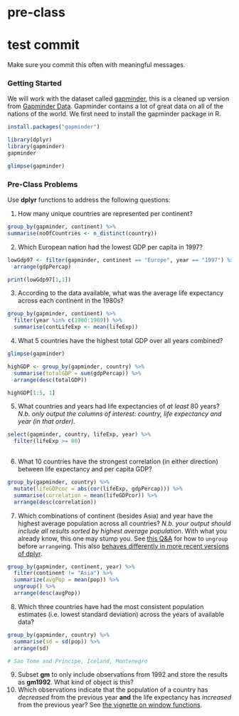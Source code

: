 # pre-class

# test commit

Make sure you commit this often with meaningful messages. 


### Getting Started


We will work with the dataset called [gapminder](https://github.com/jennybc/gapminder), this is a cleaned up version from [Gapminder Data](http://www.gapminder.org/data/). Gapminder contains a lot of great data on all of the nations of the world. We first need to install the gapminder package in R. 

```r
install.packages("gapminder")
```

```r
library(dplyr)
library(gapminder)
gapminder

glimpse(gapminder)
```



### Pre-Class Problems

Use **dplyr** functions to address the following questions:

1. How many unique countries are represented per continent?
```r
group_by(gapminder, continent) %>%
summarise(noOfCountries <- n_distinct(country))
```

2. Which European nation had the lowest GDP per capita in 1997? 

```r
lowGdp97 <- filter(gapminder, continent == "Europe", year == "1997") %>%
  arrange(gdpPercap)

print(lowGdp97[1,1])
```

3. According to the data available, what was the average life expectancy across each continent in the 1980s?

```r
group_by(gapminder, continent) %>%
  filter(year %in% c(1980:1989)) %>%
  summarise(contLifeExp <- mean(lifeExp))

```

4. What 5 countries have the highest total GDP over all years combined?
```r
glimpse(gapminder)

highGDP <- group_by(gapminder, country) %>%
  summarise(totalGDP = sum(gdpPercap)) %>%
  arrange(desc(totalGDP))

highGDP[1:5, 1]
```

5. What countries and years had life expectancies of _at least_ 80 years? _N.b. only output the columns of interest: country, life expectancy and year (in that order)._

```r
select(gapminder, country, lifeExp, year) %>%
  filter(lifeExp >= 80)
  
```

6. What 10 countries have the strongest correlation (in either direction) between life expectancy and per capita GDP?
```r
group_by(gapminder, country) %>%
  mutate(lifeGDPcor = abs(cor(lifeExp, gdpPercap))) %>%
  summarise(correlation = mean(lifeGDPcor)) %>%
  arrange(desc(correlation))

```

7. Which combinations of continent (besides Asia) and year have the highest average population across all countries? _N.b. your output should include all results sorted by highest average population_. With what you already know, this one may stump you. See [this Q&A](http://stackoverflow.com/q/27207963/654296) for how to `ungroup` before `arrange`ing. This also [behaves differently in more recent versions of dplyr](https://github.com/hadley/dplyr/releases/tag/v0.5.0).

```r
group_by(gapminder, continent, year) %>%
  filter(continent != "Asia") %>%
  summarize(avgPop = mean(pop)) %>%
  ungroup() %>%
  arrange(desc(avgPop))
```

8. Which three countries have had the most consistent population estimates (i.e. lowest standard deviation) across the years of available data? 

```r
group_by(gapminder, country) %>%
  summarise(sd = sd(pop)) %>%
  arrange(sd)

# Sao Tome and Principe, Iceland, Montenegro
```

9. Subset **gm** to only include observations from 1992 and store the results as **gm1992**. What kind of object is this?
10. Which observations indicate that the population of a country has *decreased* from the previous year **and** the life expectancy has *increased* from the previous year? See [the vignette on window functions](https://cran.r-project.org/web/packages/dplyr/vignettes/window-functions.html).
